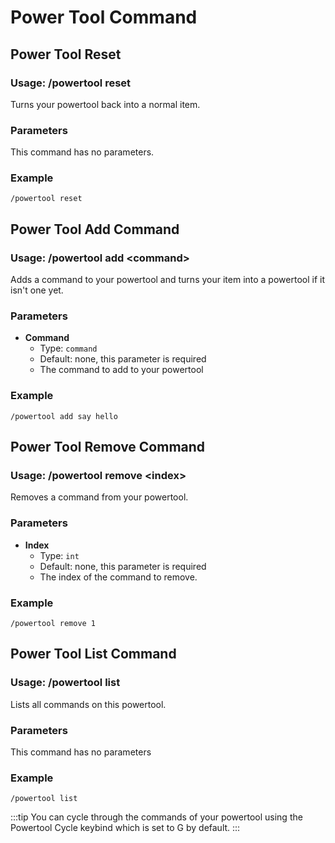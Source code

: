 # Power Tool Command
## Power Tool Reset
### Usage: /powertool reset
Turns your powertool back into a normal item.

### Parameters
This command has no parameters.

### Example
`/powertool reset`

## Power Tool Add Command
### Usage: /powertool add <command\>
Adds a command to your powertool and turns your item into a powertool if it isn't one yet.

### Parameters
- **Command**
  + Type: `command`
  + Default: none, this parameter is required
  + The command to add to your powertool

### Example
`/powertool add say hello`

## Power Tool Remove Command
### Usage: /powertool remove <index\>
Removes a command from your powertool.

### Parameters
- **Index**
  + Type: `int`
  + Default: none, this parameter is required
  + The index of the command to remove.

### Example
`/powertool remove 1`

## Power Tool List Command
### Usage: /powertool list
Lists all commands on this powertool.

### Parameters
This command has no parameters

### Example
`/powertool list`

:::tip
You can cycle through the commands of your powertool using the Powertool Cycle keybind
which is set to G by default.
:::
